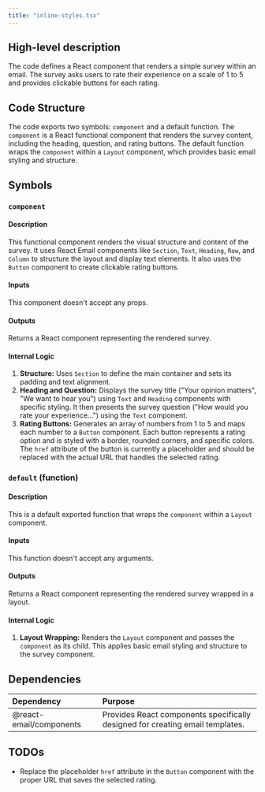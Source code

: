 ```yaml
---
title: "inline-styles.tsx"
---
```


## High-level description
The code defines a React component that renders a simple survey within an email. The survey asks users to rate their experience on a scale of 1 to 5 and provides clickable buttons for each rating.

## Code Structure
The code exports two symbols: `component` and a default function. The `component` is a React functional component that renders the survey content, including the heading, question, and rating buttons. The default function wraps the `component` within a `Layout` component, which provides basic email styling and structure.

## Symbols

### `component`
#### Description
This functional component renders the visual structure and content of the survey. It uses React Email components like `Section`, `Text`, `Heading`, `Row`, and `Column` to structure the layout and display text elements. It also uses the `Button` component to create clickable rating buttons.

#### Inputs
This component doesn't accept any props.

#### Outputs
Returns a React component representing the rendered survey.

#### Internal Logic
1. **Structure:** Uses `Section` to define the main container and sets its padding and text alignment.
2. **Heading and Question:** Displays the survey title ("Your opinion matters", "We want to hear you") using `Text` and `Heading` components with specific styling. It then presents the survey question ("How would you rate your experience...") using the `Text` component.
3. **Rating Buttons:** Generates an array of numbers from 1 to 5 and maps each number to a `Button` component. Each button represents a rating option and is styled with a border, rounded corners, and specific colors. The `href` attribute of the button is currently a placeholder and should be replaced with the actual URL that handles the selected rating.

### `default` (function)
#### Description
This is a default exported function that wraps the `component` within a `Layout` component.

#### Inputs
This function doesn't accept any arguments.

#### Outputs
Returns a React component representing the rendered survey wrapped in a layout.

#### Internal Logic
1. **Layout Wrapping:** Renders the `Layout` component and passes the `component` as its child. This applies basic email styling and structure to the survey component.

## Dependencies
| Dependency | Purpose |
|:-----------|:--------|
| @react-email/components | Provides React components specifically designed for creating email templates. |

## TODOs
- Replace the placeholder `href` attribute in the `Button` component with the proper URL that saves the selected rating. 
